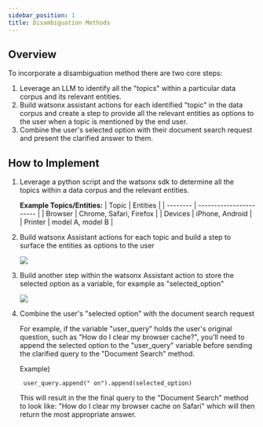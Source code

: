 ```yaml
---
sidebar_position: 1
title: Disambiguation Methods
---
```


## Overview
To incorporate a disambiguation method there are two core steps:
1. Leverage an LLM to identify all the "topics" within a particular data corpus and its relevant entities.
2. Build watsonx assistant actions for each identified "topic" in the data corpus and create a step to provide all the relevant entities as options to the user when a topic is mentioned by the end user.
3. Combine the user's selected option with their document search request and present the clarified answer to them.

## How to Implement
1. Leverage a python script and the watsonx sdk to determine all the topics within a data corpus and the relevant entities.

    **Example Topics/Entities:**
    | Topic    | Entities                |
    | -------- | ----------------------- |
    | Browser  | Chrome, Safari, Firefox |
    | Devices | iPhone, Android          |
    | Printer    | model A, model B      |

2. Build watsonx Assistant actions for each topic and build a step to surface the entities as options to the user
    
    ![](../../assets/screenshots/disam_actions.png)

3. Build another step within the watsonx Assistant action to store the selected option as a variable, for example as "selected_option"

    ![](../../assets/screenshots/disam_actions_step.png)

4. Combine the user's "selected option" with the document search request

    For example, if the variable "user_query" holds the user's original question, such as "How do I clear my browser cache?", you'll need to append the selected option to the "user_query" variable before sending the clarified query to the "Document Search" method.

    Example)

    ``` user_query.append(" on").append(selected_option)```

    This will result in the the final query to the "Document Search" method to look like: "How do I clear my browser cache on Safari" which will then return the most appropriate answer.
